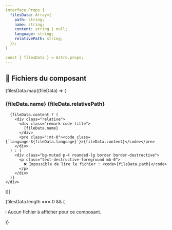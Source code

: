 ```yaml
---
interface Props {
  filesData: Array<{
    path: string;
    name: string;
    content: string | null;
    language: string;
    relativePath: string;
  }>;
}

const { filesData } = Astro.props;
---
```


<div class="prose">
  <h2>📁 Fichiers du composant</h2>
  
  {filesData.map((fileData) => (
    <div class="mb-8">
      <h3 class="flex items-center gap-2 mb-3">
        <span class="font-mono text-sm bg-muted px-2 py-1 rounded">
          {fileData.name}
        </span>
        <span class="text-xs text-muted-foreground">
          {fileData.relativePath}
        </span>
      </h3>
      
      {fileData.content ? (
        <div class="relative">
          <div class="remark-code-title">
            {fileData.name}
          </div>
          <pre class="!mt-0"><code class={`language-${fileData.language}`}>{fileData.content}</code></pre>
        </div>
      ) : (
        <div class="bg-muted p-4 rounded-lg border border-destructive">
          <p class="text-destructive-foreground mb-0">
            ❌ Impossible de lire le fichier : <code>{fileData.path}</code>
          </p>
        </div>
      )}
    </div>
  ))}
  
  {filesData.length === 0 && (
    <div class="bg-muted p-4 rounded-lg">
      <p class="text-muted-foreground mb-0">
        ℹ️ Aucun fichier à afficher pour ce composant.
      </p>
    </div>
  )}
</div>